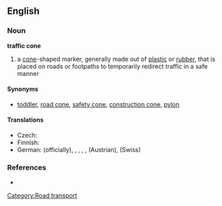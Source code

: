 ==English==
{{wikipedia}}
===Noun===

'''traffic cone'''

#a [[cone]]-shaped marker, generally made out of [[plastic]] or [[rubber]], that is placed on roads or footpaths to temporarily redirect traffic in a safe manner

====Synonyms====
*[[toddler]], [[road cone]], [[safety cone]], [[construction cone]], [[pylon]]

====Translations====
{{trans-top|a cone-shaped marker}}
* Czech: {{t|cs|dopravní kužel|m}}
*Finnish: {{t-|fi|liikennekeila}}
*German: {{t+|de|Leitkegel}} (officially), {{t+|de|Lübecker Hütchen}}, {{t+|de|Verkehrsleitkegel}}, {{t-|de|Pylon}}, {{t+|de|Verkehrshütchen}}, {{t-|de|Haberkornhütchen}} (Austrian), {{t-|de|Verkehrsstöggel}} (Swiss)
{{trans-mid}}
{{trans-bottom}}

===References===
* {{pedialite|traffic cone}}

[[Category:Road transport]]